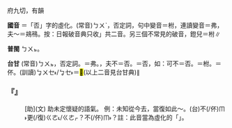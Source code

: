 
=={{ruby|不|ㄈㄡ}}==

府九切，有韻

'''國音''' {{ruby|(文)|ㄈㄡ}}＝「否」字的虛化。(常音)<rt>ㄅㄨˋ</rt>，否定詞{{ruby|。|·ㄅㄨ}}，句中變音{{ruby|。|ㄈㄨ}}＝柎{{ruby|。|ㄅㄨˊ}}，連讀變音{{ruby|。|ㄈㄨˊ}}＝弗{{ruby|。|ㄈㄡˊ}}，夫～＝鳺鴀。按：日報破音典只收{{ruby|「|ㄅㄨˋ}}{{ruby|、|ㄈㄡˇ}}」共二音。另三個不常見的破音{{ruby|。|ㄅㄨ}}，{{ruby|不|ㄅㄨ}}{{ruby|不|ㄅㄨ}}鐙兒{{ruby|。|ㄈㄨ}}＝柎∥

'''普閩''' <rt>ㄅㄨㆵ</rt>。

'''台甘''' (常音)<rt>ㄅㄨㆵ</rt>，否定詞。{{ruby|(文)|ㄏㄨㆵ}}＝弗。{{ruby|(文)|ㄏㄧㄨ}}，夫不＝否。{{ruby|(文)|ㄏㄧㄨˋ/ㄏㄧㄨ˪}}＝否，如：可不＝否。{{ruby|(文)|ㄏㄨ}}＝柎。{{ruby|(語)|ㆬ˫}}＝伓。(訓讀)<rt>ㆠㄨㆤ˫/ㆠㆤ˫</rt>＝<mark>&#xffa45;</mark>(以上二音見台甘典)∥

    

==='''『{{ruby|不|ㄈㄡ}}』'''===
: [助](文) 助未定懷疑的語氣。 例：未知從今去，當復如此～。(台)不(/伓)<rt>ㆬ˫</rt>{{ruby|知|ㄗㄞ}}{{ruby|此|ㄘㄨˋ}}{{ruby|後|ㄠ˫}}{{ruby|猶|ㄧㄠˋ}}{{ruby|會|ㄨㆤ˫/ㆤ˫}}更(/復)<rt>ㄍㄜ˪/ㄍㄜㆷ</rt>{{ruby|按|ㄢ˪}}{{ruby|爾|ㄋㄧ/ㄋㆤ}}{{ruby|<mark>&#xffa45;</mark>|ㆠㆤ˫/ㆠㄨㆤ˫}}？{{ruby|是|ㄒㄧ˫}}{{ruby|按|ㄢ˪}}{{ruby|爾|ㄋㄧ/ㄋㆤ}}不(/伓)<rt>ㆬ˫</rt>{{ruby|是|ㄒㄧ˫}}？註：此音當為虛化的「{{ruby|否|ㄈㄡˇ}}」。
    
